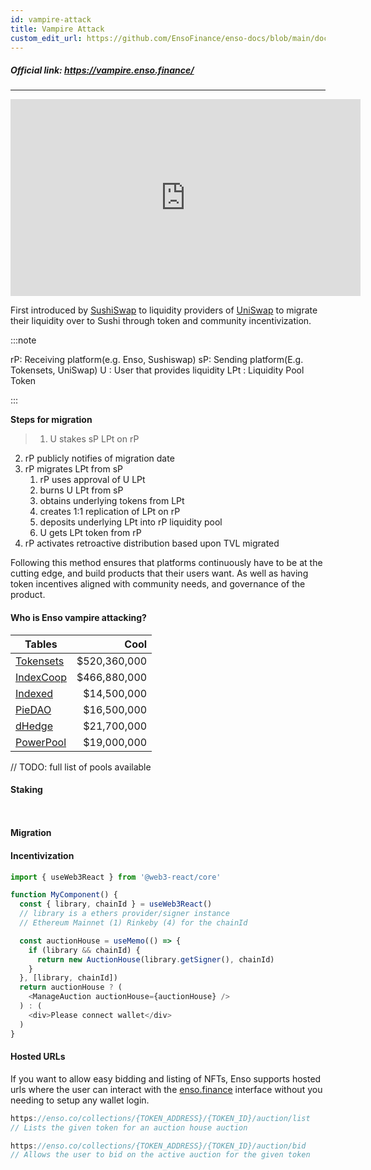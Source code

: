 ```yaml
---
id: vampire-attack
title: Vampire Attack
custom_edit_url: https://github.com/EnsoFinance/enso-docs/blob/main/docs/guides/vampire-attack.mdx
---
```


##### Official link: https://vampire.enso.finance/

---


<iframe width="560" height="315" src="https://www.youtube.com/embed/VjSGogTiciQ" title="YouTube video player" frameborder="0" allow="accelerometer; autoplay; clipboard-write; encrypted-media; gyroscope; picture-in-picture" allowfullscreen></iframe>


First introduced by [SushiSwap](https://sushi.com/) to liquidity providers of [UniSwap](https://uniswap.org/) to migrate their liquidity over to Sushi through token and community incentivization.


:::note

  rP: Receiving platform(e.g. Enso, Sushiswap)
  sP: Sending platform(E.g. Tokensets, UniSwap)
  U : User that provides liquidity
  LPt : Liquidity Pool Token

:::

**Steps for migration**
> 1. U stakes sP LPt on rP
2. rP publicly notifies of migration date
3. rP migrates LPt from sP  
    1. rP uses approval of U LPt
    2. burns U LPt from sP
    3. obtains underlying tokens from LPt
    4. creates 1:1 replication of LPt on rP
    5. deposits underlying LPt into rP liquidity pool
    6. U gets LPt token from rP
4. rP activates retroactive distribution based upon TVL migrated

Following this method ensures that platforms continuously have to be at the cutting edge, and build products that their users want.  As well as having token incentives aligned with community needs, and governance of the product.


#### Who is Enso vampire attacking?
| Tables        | Cool  |
| ------------- |-----:|
| [Tokensets](https://tokensets.com/)      |  $520,360,000 |
| [IndexCoop](https://www.indexcoop.com/)  |  $466,880,000 |
| [Indexed](https://indexed.finance/)      |  $14,500,000  |
| [PieDAO](https://www.piedao.org/)        |  $16,500,000  |
| [dHedge](https://www.dhedge.org/)        |  $21,700,000  |
| [PowerPool](https://powerpool.finance/)  |  $19,000,000  |


// TODO: full list of pools available


#### Staking
```


```



#### Migration



#### Incentivization




```typescript
import { useWeb3React } from '@web3-react/core'

function MyComponent() {
  const { library, chainId } = useWeb3React()
  // library is a ethers provider/signer instance
  // Ethereum Mainnet (1) Rinkeby (4) for the chainId

  const auctionHouse = useMemo(() => {
    if (library && chainId) {
      return new AuctionHouse(library.getSigner(), chainId)
    }
  }, [library, chainId])
  return auctionHouse ? (
    <ManageAuction auctionHouse={auctionHouse} />
  ) : (
    <div>Please connect wallet</div>
  )
}
```

#### Hosted URLs

If you want to allow easy bidding and listing of NFTs, Enso supports hosted urls where the user can interact with the [enso.finance](https://www.enso.finance/)
interface without you needing to setup any wallet login.

```typescript
https://enso.co/collections/{TOKEN_ADDRESS}/{TOKEN_ID}/auction/list
// Lists the given token for an auction house auction

https://enso.co/collections/{TOKEN_ADDRESS}/{TOKEN_ID}/auction/bid
// Allows the user to bid on the active auction for the given token
```
